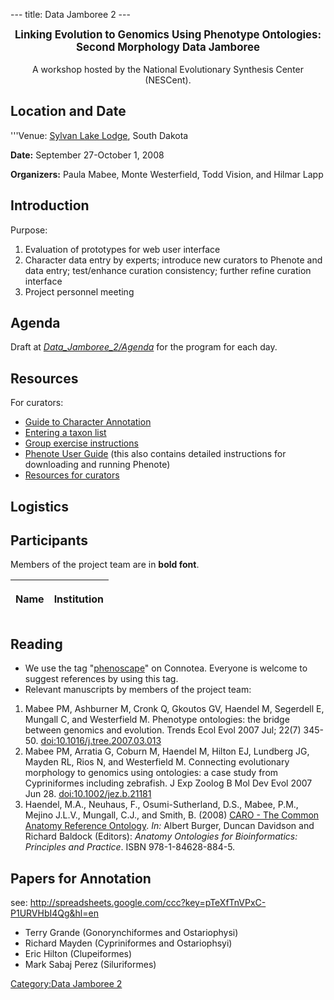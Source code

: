 ---
title: Data Jamboree 2
---

<center><big>'''Linking Evolution to Genomics Using Phenotype Ontologies:'''<br/>'''Second Morphology Data Jamboree'''</big><br/><br/>A workshop hosted by the National Evolutionary Synthesis Center (NESCent).</center>

==Location and Date==

'''Venue: <span class="plainlinks">[http://www.custerresorts.com/sylvan-lake-lodge-custer-state-park-resort/ Sylvan Lake Lodge]</span>, South Dakota

'''Date:''' September 27-October 1, 2008

'''Organizers:''' Paula Mabee, Monte Westerfield, Todd Vision, and Hilmar Lapp

==Introduction==

Purpose:

# Evaluation of prototypes for web user interface
# Character data entry by experts; introduce new curators to Phenote and data entry; test/enhance curation consistency; further refine curation interface
# Project personnel meeting

==Agenda==

Draft at ''[[Data_Jamboree_2/Agenda]]'' for the program for each day.

==Resources==

For curators:
* [[Guide to Character Annotation]]
* [https://webdav.nescent.org/phenoscape-data/TaxonList_rev.doc Entering a taxon list]
* [https://webdav.nescent.org/phenoscape-data/group-exercise.doc Group exercise instructions]
* [[Phenote User Guide]] (this also contains detailed instructions for downloading and running Phenote)
* [[Resources for curators]]

==Logistics==


==Participants==

Members of the project team are in '''bold font'''.

{| border="1" cellpadding="3" cellspacing="0"
|-
! Name !! Institution
{{EventParticipant|Balhoff|Jim|balhoff%40nescent%2eorg|NESCent|'''}}
{{EventParticipant|Blake|Judith|jblake%40informatics%2ejax.org|The Jackson Laboratory|}}
{{EventParticipant|Grande|Terry|TGRANDE@luc.edu|Loyola University, Chicago|}}
{{EventParticipant|Dahdul|Wasila|Wasila.Dahdul%40usd%2eedu|University of South Dakota and NESCent|'''}}
{{EventParticipant|Engeman|Jeff|jeffrey.engeman%40usd%2eedu|University of South Dakota|}}
{{EventParticipant|Hilton|Eric|ehilton%40vims%2eedu|Virginia Institute of Marine Science|}}
{{EventParticipant|Kothari|Cartik|cartik%40nescent%2eorg|NESCent|'''}}
{{EventParticipant|Lapp|Hilmar|hlapp%40nescent%2eorg|NESCent|'''}}
{{EventParticipant|Lewis|Suzanna|lsuzi%40fruitfly2eorg |Berkeley Bioinformatics and Ontology Project|}}
{{EventParticipant|Lundberg|John|lundberg%40acnatsci%2eorg |Department of Ichthyology, Academy of Natural Sciences|'''}}
{{EventParticipant|Mabee|Paula|pmabee%40usd%2eedu|University of South Dakota|'''}}
{{EventParticipant|Mayden|Rick|cypriniformes@gmail.com|St. Louis University|}}
{{EventParticipant|Midford|Peter|petermidford%40yahoo%2ecom|Dept. of Ecology and Evolutionary Biology, University of Kansas|'''}}
{{EventParticipant|Sabaj Pérez|Mark|sabaj@acnatsci.org|Academy of Natural Sciences, Philadelphia|}}
{{EventParticipant|Vision|Todd|tjv%40bio%2eunc%2eedu|NESCent, and Department of Biology, University of North Carolina at Chapel Hill|'''}}
{{EventParticipant|Westerfield|Monte|monte%40uoneuro%2euoregon%2eedu|Zebrafish Information Network (ZFIN) and Institute of Neuroscience, University of Oregon|'''}}
|}

==Reading==

* We use the tag "<span class="plainlinks">[http://www.connotea.org/tag/phenoscape phenoscape]</span>" on Connotea. Everyone is welcome to suggest references by using this tag.
* Relevant manuscripts by members of the project team:
# Mabee PM, Ashburner M, Cronk Q, Gkoutos GV, Haendel M, Segerdell E, Mungall C, and Westerfield M. Phenotype ontologies: the bridge between genomics and evolution. Trends Ecol Evol 2007 Jul; 22(7) 345-50. [http://dx.doi.org/10.1016/j.tree.2007.03.013 doi:10.1016/j.tree.2007.03.013]
# Mabee PM, Arratia G, Coburn M, Haendel M, Hilton EJ, Lundberg JG, Mayden RL, Rios N, and Westerfield M. Connecting evolutionary morphology to genomics using ontologies: a case study from Cypriniformes including zebrafish. J Exp Zoolog B Mol Dev Evol 2007 Jun 28. [http://dx.doi.org/10.1002/jez.b.21181 doi:10.1002/jez.b.21181]
# Haendel, M.A., Neuhaus, F., Osumi-Sutherland, D.S., Mabee, P.M., Mejino J.L.V., Mungall, C.J., and Smith, B. (2008) [[Media:Caroreprint.pdf|CARO - The Common Anatomy Reference Ontology]]. ''In:'' Albert Burger, Duncan Davidson and Richard Baldock (Editors): ''Anatomy Ontologies for Bioinformatics: Principles and Practice''. ISBN 978-1-84628-884-5.

==Papers for Annotation==
see: http://spreadsheets.google.com/ccc?key=pTeXfTnVPxC-P1URVHbI4Qg&hl=en
*Terry Grande (Gonorynchiformes and Ostariophysi)
*Richard Mayden (Cypriniformes and Ostariophsyi)
*Eric Hilton (Clupeiformes)
*Mark Sabaj Perez (Siluriformes)

[[Category:Data Jamboree 2]]